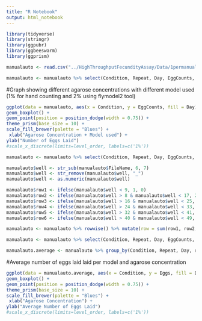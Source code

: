 ```yaml
---
title: "R Notebook"
output: html_notebook
---
```


```r
library(tidyverse)
library(stringr)
library(ggpubr)
library(ggbeeswarm)
library(ggprism)
```

```r
manualauto <- read.csv("../HighThroughputFecundityAssay/Data/1permanualvs2perauto.csv")
```

```r
manualauto <- manualauto %>% select(Condition, Repeat, Day, EggCounts, FileName)
```

#Graph showing different agarose concentrations with different model used (1% for hand counting and 2% using flymodel2 tool)
```r
ggplot(data = manualauto, aes(x = Condition, y = EggCounts, fill = Day)) + 
geom_boxplot() +
geom_point(position = position_dodge(width = 0.75)) +
theme_prism(base_size = 10) +
scale_fill_brewer(palette = "Blues") +
 xlab("Agarose Concentration + Model used") +
ylab("Number of Eggs Laid") 
#scale_x_discrete(limits=level_order, labels=c('1%'))
```


```r
manualauto <- manualauto %>% select(Condition, Repeat, Day, EggCounts, FileName)
```

```r
manualauto$well <- str_sub(manualauto$FileName, 6, 7)
manualauto$well <- str_remove(manualauto$well, "_")
manualauto$well <- as.numeric(manualauto$well)
```

```r
manualauto$row1 <- ifelse(manualauto$well < 9, 1, 0)
manualauto$row2 <- ifelse(manualauto$well > 8 & manualauto$well < 17, 2, 0)
manualauto$row3 <- ifelse(manualauto$well > 16 & manualauto$well < 25, 3, 0)
manualauto$row4 <- ifelse(manualauto$well > 24 & manualauto$well < 33, 4, 0)
manualauto$row5 <- ifelse(manualauto$well > 32 & manualauto$well < 41, 5, 0)
manualauto$row6 <- ifelse(manualauto$well > 40 & manualauto$well < 49, 6, 0)
```

```r
manualauto <- manualauto %>% rowwise() %>% mutate(row = sum(row1, row2, row3, row4, row5, row6))
```

```r
manualauto <- manualauto %>% select(Condition, Repeat, Day, EggCounts, FileName, row)
```

```r
manualauto.average <- manualauto %>% group_by(Condition, Repeat, Day, row) %>% summarise(Eggs = mean(EggCounts))
```
#Average number of eggs laid laid per model and agarose concentration
```r

ggplot(data = manualauto.average, aes(x = Condition, y = Eggs, fill = Day)) + 
geom_boxplot() +
geom_point(position = position_dodge(width = 0.75)) +
theme_prism(base_size = 10) +
scale_fill_brewer(palette = "Blues") +
 xlab("Agarose Concentration") +
ylab("Average Number of Eggs Laid") 
#scale_x_discrete(limits=level_order, labels=c('1%'))
```

